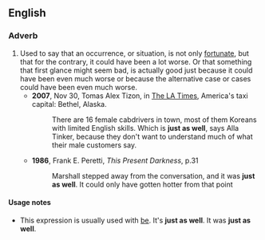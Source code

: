==English==

===Adverb===
{{en-adv|-|pos=[[just]] [[as]] [[well]]}}

# Used to say that an occurrence, or situation, is not only [[fortunate]], but that for the contrary, it could have been a lot worse. Or that something that first glance might seem bad, is actually good just because it could have been even much worse or because the alternative case or cases could have been even much worse.
#*'''2007''', Nov 30, Tomas Alex Tizon, in [[w:Los Angeles Times|The LA Times]], America's taxi capital: Bethel, Alaska.
#*:There are 16 female cabdrivers in town, most of them Koreans with limited English skills. Which is '''just as well''', says Alla Tinker, because they don't want to understand much of what their male customers say.
#*'''1986''', Frank E. Peretti, ''This Present Darkness'', p.31
#*:Marshall stepped away from the conversation, and it was '''just as well'''. It could only have gotten hotter from that point

====Usage notes====
* This expression is usually used with [[be]]. It's '''just as well'''. It was '''just as well'''.